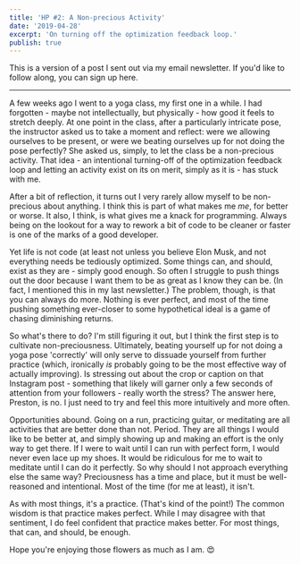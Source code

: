 ```yaml
---
title: 'HP #2: A Non-precious Activity'
date: '2019-04-28'
excerpt: 'On turning off the optimization feedback loop.'
publish: true
---
```




<section class="blog-section">

This is a version of a post I sent out via my email newsletter. If you'd like to follow along, you can sign up <XA href="https://tinyletter.com/prichey">here</XA>.

<hr />

A few weeks ago I went to a yoga class, my first one in a while. I had forgotten - maybe not intellectually, but physically - how good it feels to stretch deeply. At one point in the class, after a particularly intricate pose, the instructor asked us to take a moment and reflect: were we allowing ourselves to be present, or were we beating ourselves up for not doing the pose perfectly? She asked us, simply, to let the class be a non-precious activity. That idea - an intentional turning-off of the optimization feedback loop and letting an activity exist on its on merit, simply as it is - has stuck with me.

After a bit of reflection, it turns out I very rarely allow myself to be non-precious about anything. I think this is part of what makes me *me*, for better or worse. It also, I think, is what gives me a knack for programming. Always being on the lookout for a way to rework a bit of code to be cleaner or faster is one of the marks of a good developer.

Yet life is not code (at least not unless you believe <XA href="https://www.youtube.com/watch?v=xBKRuI2zHp0">Elon Musk</XA>, and not everything needs be tediously optimized. Some things can, and should, exist as they are - simply good enough. So often I struggle to push things out the door because I want them to be as great as I know they can be. (In fact, I mentioned this in my <XA href="https://prestonrichey.com/blog/hey-presto-1/">last newsletter</XA>.) The problem, though, is that you can always do more. Nothing is ever perfect, and most of the time pushing something ever-closer to some hypothetical ideal is a game of chasing diminishing returns.

So what's there to do? I'm still figuring it out, but I think the first step is to cultivate non-preciousness. Ultimately, beating yourself up for not doing a yoga pose 'correctly' will only serve to dissuade yourself from further practice (which, ironically *is* probably going to be the most effective way of actually improving). Is stressing out about the crop or caption on that <XA href="https://www.instagram.com/preston.richey/">Instagram</XA> post - something that likely will garner only a few seconds of attention from your followers - really worth the stress? The answer here, Preston, is no. I just need to try and feel this more intuitively and more often.

Opportunities abound. Going on a run, practicing guitar, or meditating are all activities that are better done than not. Period. They are all things I would like to be better at, and simply showing up and making an effort is the only way to get there. If I were to wait until I can run with perfect form, I would never even lace up my shoes. It would be ridiculous for me to wait to meditate until I can do it perfectly. So why should I not approach everything else the same way? Preciousness has a time and place, but it must be well-reasoned and intentional. Most of the time (for me at least), it isn't.

As with most things, it's a practice. (That's kind of the point!) The common wisdom is that practice makes perfect. While I may disagree with that sentiment, I do feel confident that practice makes better. For most things, that can, and should, be enough.

Hope you're enjoying those flowers as much as I am. 😍

<div class="blog-inset">
  <ZoomImage
    src={tulips}
    zoomSrc={tulipsZoom}
  />
</div>

</section>
